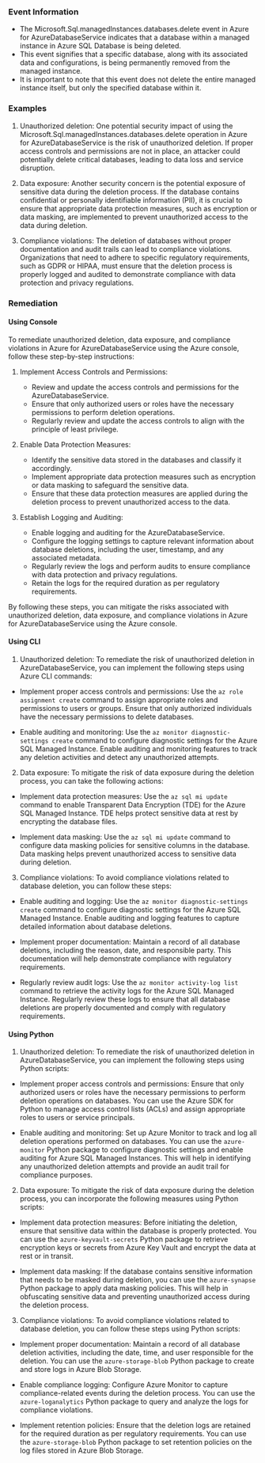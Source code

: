 
### Event Information

- The Microsoft.Sql.managedInstances.databases.delete event in Azure for AzureDatabaseService indicates that a database within a managed instance in Azure SQL Database is being deleted.
- This event signifies that a specific database, along with its associated data and configurations, is being permanently removed from the managed instance.
- It is important to note that this event does not delete the entire managed instance itself, but only the specified database within it.


### Examples

1. Unauthorized deletion: One potential security impact of using the Microsoft.Sql.managedInstances.databases.delete operation in Azure for AzureDatabaseService is the risk of unauthorized deletion. If proper access controls and permissions are not in place, an attacker could potentially delete critical databases, leading to data loss and service disruption.

2. Data exposure: Another security concern is the potential exposure of sensitive data during the deletion process. If the database contains confidential or personally identifiable information (PII), it is crucial to ensure that appropriate data protection measures, such as encryption or data masking, are implemented to prevent unauthorized access to the data during deletion.

3. Compliance violations: The deletion of databases without proper documentation and audit trails can lead to compliance violations. Organizations that need to adhere to specific regulatory requirements, such as GDPR or HIPAA, must ensure that the deletion process is properly logged and audited to demonstrate compliance with data protection and privacy regulations.

### Remediation

#### Using Console

To remediate unauthorized deletion, data exposure, and compliance violations in Azure for AzureDatabaseService using the Azure console, follow these step-by-step instructions:

1. Implement Access Controls and Permissions:
   - Review and update the access controls and permissions for the AzureDatabaseService.
   - Ensure that only authorized users or roles have the necessary permissions to perform deletion operations.
   - Regularly review and update the access controls to align with the principle of least privilege.

2. Enable Data Protection Measures:
   - Identify the sensitive data stored in the databases and classify it accordingly.
   - Implement appropriate data protection measures such as encryption or data masking to safeguard the sensitive data.
   - Ensure that these data protection measures are applied during the deletion process to prevent unauthorized access to the data.

3. Establish Logging and Auditing:
   - Enable logging and auditing for the AzureDatabaseService.
   - Configure the logging settings to capture relevant information about database deletions, including the user, timestamp, and any associated metadata.
   - Regularly review the logs and perform audits to ensure compliance with data protection and privacy regulations.
   - Retain the logs for the required duration as per regulatory requirements.

By following these steps, you can mitigate the risks associated with unauthorized deletion, data exposure, and compliance violations in Azure for AzureDatabaseService using the Azure console.

#### Using CLI

1. Unauthorized deletion: To remediate the risk of unauthorized deletion in AzureDatabaseService, you can implement the following steps using Azure CLI commands:

- Implement proper access controls and permissions: Use the `az role assignment create` command to assign appropriate roles and permissions to users or groups. Ensure that only authorized individuals have the necessary permissions to delete databases.

- Enable auditing and monitoring: Use the `az monitor diagnostic-settings create` command to configure diagnostic settings for the Azure SQL Managed Instance. Enable auditing and monitoring features to track any deletion activities and detect any unauthorized attempts.

2. Data exposure: To mitigate the risk of data exposure during the deletion process, you can take the following actions:

- Implement data protection measures: Use the `az sql mi update` command to enable Transparent Data Encryption (TDE) for the Azure SQL Managed Instance. TDE helps protect sensitive data at rest by encrypting the database files.

- Implement data masking: Use the `az sql mi update` command to configure data masking policies for sensitive columns in the database. Data masking helps prevent unauthorized access to sensitive data during deletion.

3. Compliance violations: To avoid compliance violations related to database deletion, you can follow these steps:

- Enable auditing and logging: Use the `az monitor diagnostic-settings create` command to configure diagnostic settings for the Azure SQL Managed Instance. Enable auditing and logging features to capture detailed information about database deletions.

- Implement proper documentation: Maintain a record of all database deletions, including the reason, date, and responsible party. This documentation will help demonstrate compliance with regulatory requirements.

- Regularly review audit logs: Use the `az monitor activity-log list` command to retrieve the activity logs for the Azure SQL Managed Instance. Regularly review these logs to ensure that all database deletions are properly documented and comply with regulatory requirements.

#### Using Python

1. Unauthorized deletion: To remediate the risk of unauthorized deletion in AzureDatabaseService, you can implement the following steps using Python scripts:

- Implement proper access controls and permissions: Ensure that only authorized users or roles have the necessary permissions to perform deletion operations on databases. You can use the Azure SDK for Python to manage access control lists (ACLs) and assign appropriate roles to users or service principals.

- Enable auditing and monitoring: Set up Azure Monitor to track and log all deletion operations performed on databases. You can use the `azure-monitor` Python package to configure diagnostic settings and enable auditing for Azure SQL Managed Instances. This will help in identifying any unauthorized deletion attempts and provide an audit trail for compliance purposes.

2. Data exposure: To mitigate the risk of data exposure during the deletion process, you can incorporate the following measures using Python scripts:

- Implement data protection measures: Before initiating the deletion, ensure that sensitive data within the database is properly protected. You can use the `azure-keyvault-secrets` Python package to retrieve encryption keys or secrets from Azure Key Vault and encrypt the data at rest or in transit.

- Implement data masking: If the database contains sensitive information that needs to be masked during deletion, you can use the `azure-synapse` Python package to apply data masking policies. This will help in obfuscating sensitive data and preventing unauthorized access during the deletion process.

3. Compliance violations: To avoid compliance violations related to database deletion, you can follow these steps using Python scripts:

- Implement proper documentation: Maintain a record of all database deletion activities, including the date, time, and user responsible for the deletion. You can use the `azure-storage-blob` Python package to create and store logs in Azure Blob Storage.

- Enable compliance logging: Configure Azure Monitor to capture compliance-related events during the deletion process. You can use the `azure-loganalytics` Python package to query and analyze the logs for compliance violations.

- Implement retention policies: Ensure that the deletion logs are retained for the required duration as per regulatory requirements. You can use the `azure-storage-blob` Python package to set retention policies on the log files stored in Azure Blob Storage.


